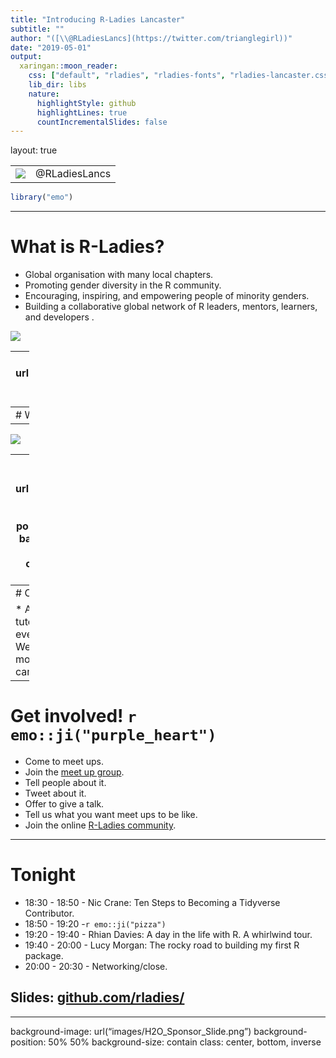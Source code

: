 ```yaml
---
title: "Introducing R-Ladies Lancaster"
subtitle: ""
author: "([\\@RLadiesLancs](https://twitter.com/trianglegirl))"
date: "2019-05-01"
output:
  xaringan::moon_reader:
    css: ["default", "rladies", "rladies-fonts", "rladies-lancaster.css"]
    lib_dir: libs
    nature:
      highlightStyle: github
      highlightLines: true
      countIncrementalSlides: false
---
```

layout: true

<div class = "rladies-header">
<span class="social"><table><tr><td><img src="images/twitter.gif"/></td><td> @RLadiesLancs</td></tr></table></span>
</div>

```r
library("emo")
```
---

# What is R-Ladies?

* Global organisation with many local chapters.
* Promoting gender diversity in the R community.
* Encouraging, inspiring, and empowering people of minority genders.
* Building a collaborative global network of R leaders, mentors, learners, and developers .

![](images/satRday.jpg)

---
background-image: url("https://media.giphy.com/media/SO4trEzzGYDhC/giphy.gif")
background-position: 50% 50%
background-size: contain
class: center, bottom, inverse

---
# Why does it exist?
--
![](images/user-R.svg)

---
background-image: url("images/shiny-ladies.png")
background-position: 50% 50%
background-size: contain
class: center, bottom, inverse

[https://gqueiroz.shinyapps.io/rshinylady/](https://gqueiroz.shinyapps.io/rshinylady/)

---
# Our plan

* A mix of talks, tutorials and data evenings.
* 1st Wednesday of the month.
* On campus, for now...

---

# Get involved! `r emo::ji("purple_heart")`

* Come to meet ups.
* Join the [meet up group](https://www.meetup.com/rladies-lancaster/).
* Tell people about it.
* Tweet about it. 
* Offer to give a talk.
* Tell us what you want meet ups to be like.
* Join the online [R-Ladies community](https://rladies-community-slack.herokuapp.com/).



---

# Tonight

* 18:30 - 18:50 - Nic Crane: Ten Steps to Becoming a Tidyverse Contributor.
* 18:50 - 19:20 -`r emo::ji("pizza")`
* 19:20 - 19:40 - Rhian Davies: A day in the life with R. A whirlwind tour.
* 19:40 - 20:00 - Lucy Morgan: The rocky road to building my first R package.
* 20:00 - 20:30 - Networking/close.

## Slides: [github.com/rladies/](https://github.com/rladies/)

---
background-image: url("images/H2O_Sponsor_Slide.png")
background-position: 50% 50%
background-size: contain
class: center, bottom, inverse
